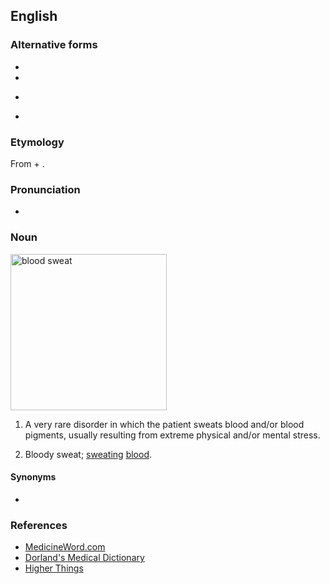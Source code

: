 {{also|hæmatidrosis}}

==English==
{{wikipedia}}

===Alternative forms===
* {{l|en|hematidrosis}}
* {{l|en|hematohidrosis}}
* {{l|en|hæmatidrosis}} {{qualifier|obsolete}}
* {{l|en|haematohidrosis}}

===Etymology===
From {{etyl|grc|en}} {{m|grc|αἷμα|αἵμᾰτ-|blood}} + {{m|grc|ἱδρόω||to sweat}}.

===Pronunciation===
* {{IPA|en|/hiːmətaɪˈdɹəʊsɪs/}}

===Noun===
[[File:Hematohidrosis-Indian-Journal-Dermatology-Dermatol-2013-58-6-478-119964-f1.jpg|250px|thumb|'''blood sweat''']]
{{en-noun|haematidroses}}

# {{lb|en|symptom}} A very rare disorder in which the patient sweats blood and/or blood pigments, usually resulting from extreme physical and/or mental stress.
# Bloody sweat; [[sweat]]ing [[blood]].

====Synonyms====
* {{l|en|hematohidrosis}}

===References===
* [http://www.medicineword.com/haematidrosis.shtml MedicineWord.com]
* [https://web.archive.org/web/20080202055856/http://www.mercksource.com/pp/us/cns/cns_hl_dorlands.jspzQzpgzEzzSzppdocszSzuszSzcommonzSzdorlandszSzdorlandzSzdmd_h_05zPzhtm#12411875 Dorland's Medical Dictionary]
* [https://web.archive.org/web/20060426010532/http://higherthings.org/reflections/lent2006/2006-04-13.html Higher Things]